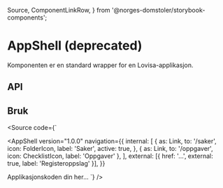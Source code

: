   Source,
  ComponentLinkRow,
} from '@norges-domstoler/storybook-components';

<Meta of={AppShellStories} />

# AppShell (deprecated)

<ComponentLinkRow
  withBottomSpacing
  docsHref="https://design.domstol.no/987b33f71/p/14204f-appshell"
  figmaHref="https://www.figma.com/file/ewqSDmkgqDQ5PyOsRp4V5b/DDS-Komponenter?type=design&node-id=13559%3A226257&mode=design&t=Ogap795lEH2RYDhQ-1"
  githubHref="https://github.com/domstolene/designsystem/tree/main/packages/components/src/components/AppShell/AppShell"
/>

Komponenten er en standard wrapper for en Lovisa-applikasjon.

## API

<Canvas>
  <Story of={AppShellStories.Default} />
</Canvas>

<Controls of={AppShellStories.Default} />

## Bruk

<Source
  code={`

<AppShell
  version="1.0.0"
  navigation={{
    internal: [
      {
        as: Link,
        to: '/saker',
        icon: FolderIcon,
        label: 'Saker',
        active: true,
      },
      { as: Link, to: '/oppgaver', icon: ChecklistIcon, label: 'Oppgaver' },
    ],
    external: [{ href: '...', external: true, label: 'Registeroppslag' }],
  }}
>
  Applikasjonskoden din her...
</AppShell>
`} />
